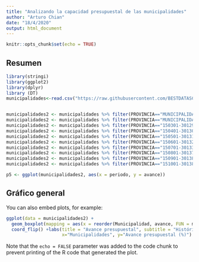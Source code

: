 ```yaml
---
title: "Analizando la capacidad presupuestal de las municipalidades"
author: "Arturo Chian"
date: "18/4/2020"
output: html_document
---
```


```r
knitr::opts_chunk$set(echo = TRUE)
```

## Resumen



```r
library(stringi)
library(ggplot2)
library(dplyr)
library (DT)
municipalidades<-read.csv("https://raw.githubusercontent.com/BESTDATASCIENCE/manos-a-la-data/master/data/2020/2020-03-04/municipalidades.csv")


municipalidades2 <- municipalidades %>% filter(PROVINCIA=="MUNICIPALIDAD METROPOLITANA DE LIMA")
municipalidades2 <- municipalidades %>% filter(PROVINCIA=="MUNICIPALIDAD PROVINCIAL DE BARRANCA")
municipalidades2 <- municipalidades %>% filter(PROVINCIA=="150301-301299: MUNICIPALIDAD PROVINCIAL DE CAJATAMBO")
municipalidades2 <- municipalidades %>% filter(PROVINCIA=="150401-301304: MUNICIPALIDAD PROVINCIAL DE CANTA")
municipalidades2 <- municipalidades %>% filter(PROVINCIA=="150501-301311: MUNICIPALIDAD PROVINCIAL DE CAÑETE - SAN VICENTE DE CAÑETE")
municipalidades2 <- municipalidades %>% filter(PROVINCIA=="150601-301327: MUNICIPALIDAD PROVINCIAL DE HUARAL")
municipalidades2 <- municipalidades %>% filter(PROVINCIA=="150701-301339: MUNICIPALIDAD PROVINCIAL DE HUAROCHIRI - MATUCANA")
municipalidades2 <- municipalidades %>% filter(PROVINCIA=="150801-301371: MUNICIPALIDAD PROVINCIAL DE HUAURA")
municipalidades2 <- municipalidades %>% filter(PROVINCIA=="150901-301383: MUNICIPALIDAD PROVINCIAL DE OYON")
municipalidades2 <- municipalidades %>% filter(PROVINCIA=="151001-301389: MUNICIPALIDAD PROVINCIAL DE YAUYOS")

p5 <- ggplot(municipalidades2, aes(x = periodo, y = avance))

```

## Gráfico general

You can also embed plots, for example:

```r
ggplot(data = municipalidades2) +
  geom_boxplot(mapping = aes(x = reorder(Municipalidad, avance, FUN = median), y = avance)) +
  coord_flip() +labs(title = "Avance presupuestal", subtitle = "Histórico 2007-2019",caption = "Fuente: Consulta Amigable",
                     x="Municipalidades", y="Avance presupuestal (%)")


```

Note that the `echo = FALSE` parameter was added to the code chunk to prevent printing of the R code that generated the plot.
